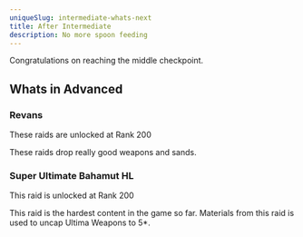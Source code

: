 ```yaml
---
uniqueSlug: intermediate-whats-next
title: After Intermediate
description: No more spoon feeding
---
```


Congratulations on reaching the middle checkpoint.

## Whats in Advanced

### Revans

<Callout type="default">
    These raids are unlocked at Rank 200
</Callout>

These raids drop really good weapons and sands.

### Super Ultimate Bahamut HL

<Callout type="default">
    This raid is unlocked at Rank 200
</Callout>

This raid is the hardest content in the game so far.
Materials from this raid is used to uncap Ultima Weapons to 5\*.
